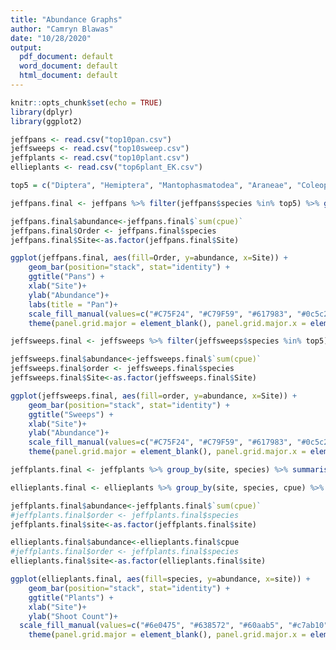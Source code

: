 ```yaml
---
title: "Abundance Graphs"
author: "Camryn Blawas"
date: "10/28/2020"
output:
  pdf_document: default
  word_document: default
  html_document: default
---
```


```r
knitr::opts_chunk$set(echo = TRUE)
library(dplyr)
library(ggplot2)
```

```r
jeffpans <- read.csv("top10pan.csv")
jeffsweeps <- read.csv("top10sweep.csv")
jeffplants <- read.csv("top10plant.csv") 
ellieplants <- read.csv("top6plant_EK.csv")

```

```r
top5 = c("Diptera", "Hemiptera", "Mantophasmatodea", "Araneae", "Coleoptera")

jeffpans.final <- jeffpans %>% filter(jeffpans$species %in% top5) %>% group_by(Site, species) %>% summarise(sum(cpue))
```

```r
jeffpans.final$abundance<-jeffpans.final$`sum(cpue)`
jeffpans.final$Order <- jeffpans.final$species
jeffpans.final$Site<-as.factor(jeffpans.final$Site)
```

```r
ggplot(jeffpans.final, aes(fill=Order, y=abundance, x=Site)) + 
    geom_bar(position="stack", stat="identity") +
    ggtitle("Pans") +
    xlab("Site")+
    ylab("Abundance")+
    labs(title = "Pan")+
    scale_fill_manual(values=c("#C75F24", "#C79F59", "#617983", "#0c5c2a", "#601303")) +
    theme(panel.grid.major = element_blank(), panel.grid.major.x = element_blank(), axis.text.x = element_text(face="bold", size=12, family= "sans", colour = "black"), axis.text.y = element_text(face="bold", size=12, family= "sans", colour = "black"), text = element_text(face = "bold", size=16, family= "sans", colour = "black"), panel.grid.minor.x = element_blank(), panel.border = element_rect(fill=NA, colour = "black", size=1.25), panel.background = element_rect(fill='white', colour='black'))
```

```r
jeffsweeps.final <- jeffsweeps %>% filter(jeffsweeps$species %in% top5) %>% group_by(Site, species) %>% summarise(sum(cpue))
```

```r
jeffsweeps.final$abundance<-jeffsweeps.final$`sum(cpue)`
jeffsweeps.final$order <- jeffsweeps.final$species
jeffsweeps.final$Site<-as.factor(jeffsweeps.final$Site)
```

```r
ggplot(jeffsweeps.final, aes(fill=order, y=abundance, x=Site)) + 
    geom_bar(position="stack", stat="identity") +
    ggtitle("Sweeps") +
    xlab("Site")+
    ylab("Abundance")+
    scale_fill_manual(values=c("#C75F24", "#C79F59", "#617983", "#0c5c2a", "#601303")) +
    theme(panel.grid.major = element_blank(), panel.grid.major.x = element_blank(), axis.text.x = element_text(face="bold", size=12, family= "sans", colour = "black"), axis.text.y = element_text(face="bold", size=12, family= "sans", colour = "black"), text = element_text(face = "bold", size=16, family= "sans", colour = "black"), panel.grid.minor.x = element_blank(), panel.border = element_rect(fill=NA, colour = "black", size=1.25), panel.background = element_rect(fill='white', colour='black'))
```


```r
jeffplants.final <- jeffplants %>% group_by(site, species) %>% summarise(sum(cpue))

ellieplants.final <- ellieplants %>% group_by(site, species, cpue) %>% summarise()
```

```r
jeffplants.final$abundance<-jeffplants.final$`sum(cpue)`
#jeffplants.final$order <- jeffplants.final$species
jeffplants.final$site<-as.factor(jeffplants.final$site)

ellieplants.final$abundance<-ellieplants.final$cpue
#jeffplants.final$order <- jeffplants.final$species
ellieplants.final$site<-as.factor(ellieplants.final$site)
```

```r
ggplot(ellieplants.final, aes(fill=species, y=abundance, x=site)) + 
    geom_bar(position="stack", stat="identity") +
    ggtitle("Plants") +
    xlab("Site")+
    ylab("Shoot Count")+
  scale_fill_manual(values=c("#6e0475", "#638572", "#60aab5", "#c7ab10", "#265c20", "#0d0787"), labels = c(expression(paste("A.", italic("glomeratus"))), expression(paste("J.", italic("roemerianus"))),expression(paste("S.", italic("alterniflora"))), expression(paste("S.", italic("patens"))), expression(paste("S.", italic("sempervirens"))), expression(paste("T.", italic("latifolia"))))) +
    theme(panel.grid.major = element_blank(), panel.grid.major.x = element_blank(), axis.text.x = element_text(face="bold", size=12, family= "sans", colour = "black"), axis.text.y = element_text(face="bold", size=12, family= "sans", colour = "black"), text = element_text(face = "bold", size=16, family= "sans", colour = "black"), panel.grid.minor.x = element_blank(), panel.border = element_rect(fill=NA, colour = "black", size=1.25), panel.background = element_rect(fill='white', colour='black'))
```
